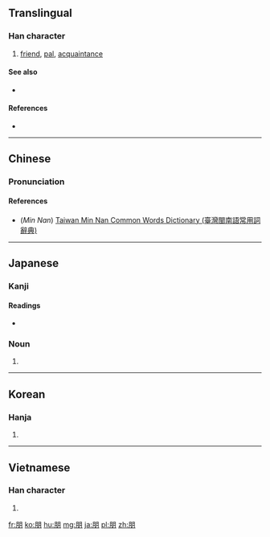 ==Translingual==
{{stroke order}}

===Han character===
{{Han char|rn=74|rad=月|as=04|sn=8|four=7722<sub>0</sub>|canj=月月 (BB)|ids=⿰月月}}

# [[friend]], [[pal]], [[acquaintance]]

====See also====
* {{l|mul|友}}

====References====
* {{Han ref|kx=0504.290|dkj=14340|dj=0883.040|hdz=32050.060|uh=670B|ud=26379|bh=AA42|bd=43586}}

----

==Chinese==
{{zh-forms}}

===Pronunciation===
{{zh-pron
|m=péng
|c=pang4
|h=
|mn=pîng
|w=
|mc=y
|oc=y
|ma=
|cat=n
}}

====References====
*(''Min Nan'') [http://twblg.dict.edu.tw/holodict_new/index.html Taiwan Min Nan Common Words Dictionary (臺灣閩南語常用詞辭典)]

----

==Japanese==

===Kanji===
{{ja-kanji|grade=|rs=月04}}

====Readings====
* {{ja-readings|on=[[ほう]] (hō)|kun=[[とも]] (tomo)}}

===Noun===
{{ja-noun|とも}} 

# {{alternative form of|友|lang=ja}}

----

==Korean==

===Hanja===
{{ko-hanja|hangeul=붕|eumhun=|rv=bung|mr=pung|y=pung}}

# {{defn|lang=ko|sort=月04}}

----

==Vietnamese==

===Han character===
{{vi-hantu|[[bằng]], [[bẵng]]|rs=月04}}

# {{defn|lang=vi|sort=月04}}

[[fr:朋]]
[[ko:朋]]
[[hu:朋]]
[[mg:朋]]
[[ja:朋]]
[[pl:朋]]
[[zh:朋]]